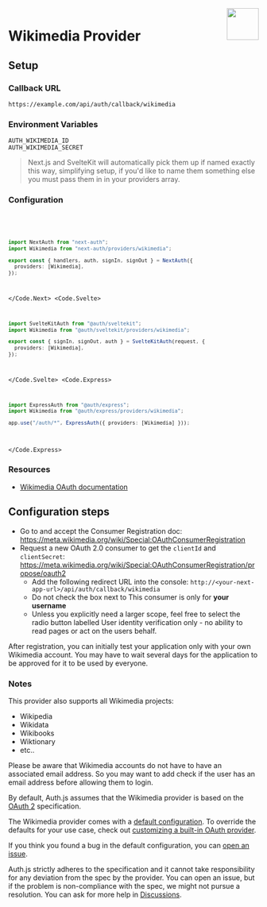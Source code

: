 
<img align="right" src="/img/providers/wikimedia.svg" height="64" width="64" />

# Wikimedia Provider

## Setup

### Callback URL

```
https://example.com/api/auth/callback/wikimedia
```

### Environment Variables

```
AUTH_WIKIMEDIA_ID
AUTH_WIKIMEDIA_SECRET
```

> Next.js and SvelteKit will automatically pick them up if named exactly this way, simplifying
> setup, if you'd like to name them something else you must pass them in in your providers array.

### Configuration

<Code>
  <Code.Next>

```ts filename="/auth.ts"
import NextAuth from "next-auth";
import Wikimedia from "next-auth/providers/wikimedia";

export const { handlers, auth, signIn, signOut } = NextAuth({
  providers: [Wikimedia],
});
```

  </Code.Next>
  <Code.Svelte>

```ts filename="/auth.ts"
import SvelteKitAuth from "@auth/sveltekit";
import Wikimedia from "@auth/sveltekit/providers/wikimedia";

export const { signIn, signOut, auth } = SvelteKitAuth(request, {
  providers: [Wikimedia],
});
```

  </Code.Svelte>
  <Code.Express>

```ts filename="/src/app.ts"
import ExpressAuth from "@auth/express";
import Wikimedia from "@auth/express/providers/wikimedia";

app.use("/auth/*", ExpressAuth({ providers: [Wikimedia] }));
```

  </Code.Express>
</Code>

### Resources

- [Wikimedia OAuth documentation](https://www.mediawiki.org/wiki/Extension:OAuth)

## Configuration steps

- Go to and accept the Consumer Registration doc: https://meta.wikimedia.org/wiki/Special:OAuthConsumerRegistration
- Request a new OAuth 2.0 consumer to get the `clientId` and `clientSecret`: https://meta.wikimedia.org/wiki/Special:OAuthConsumerRegistration/propose/oauth2
  - Add the following redirect URL into the console: `http://<your-next-app-url>/api/auth/callback/wikimedia`
  - Do not check the box next to This consumer is only for **your username**
  - Unless you explicitly need a larger scope, feel free to select the radio button labelled User identity verification only - no ability to read pages or act on the users behalf.

After registration, you can initially test your application only with your own Wikimedia account.
You may have to wait several days for the application to be approved for it to be used by everyone.

### Notes

This provider also supports all Wikimedia projects:

- Wikipedia
- Wikidata
- Wikibooks
- Wiktionary
- etc..

Please be aware that Wikimedia accounts do not have to have an associated email address. So you may want to add check if the user has an email address before allowing them to login.

By default, Auth.js assumes that the Wikimedia provider is
based on the [OAuth 2](https://www.rfc-editor.org/rfc/rfc6749.html) specification.

<Callout>

The Wikimedia provider comes with a [default configuration](https://github.com/nextauthjs/next-auth/blob/main/packages/core/src/providers/wikimedia.ts).
To override the defaults for your use case, check out [customizing a built-in OAuth provider](https://authjs.dev/guides/providers/custom-provider#override-default-options).

</Callout>

If you think you found a bug in the default configuration, you can [open an issue](https://authjs.dev/new/provider-issue).

Auth.js strictly adheres to the specification and it cannot take responsibility for any deviation from
the spec by the provider. You can open an issue, but if the problem is non-compliance with the spec,
we might not pursue a resolution. You can ask for more help in [Discussions](https://authjs.dev/new/github-discussions).
